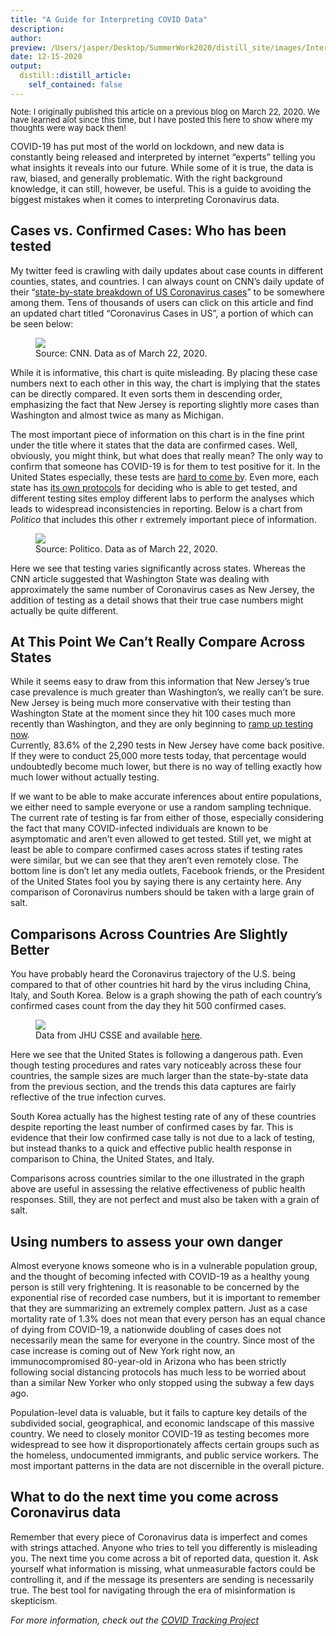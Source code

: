 ```yaml
---
title: "A Guide for Interpreting COVID Data"
description: 
author:
preview: /Users/jasper/Desktop/SummerWork2020/distill_site/images/InterpetingCOVID/CountryCOVID.png
date: 12-15-2020
output:
  distill::distill_article:
    self_contained: false
---
```


<font size = "2.0"> <p style="line-height:1.0 "> Note: I originally published this article on a previous blog on March 22, 2020. We have learned alot since this time, but I have posted this here to show where my thoughts were way back then! </p></font> 

COVID-19 has put most of the world on lockdown, and new data is constantly being released and interpreted by internet “experts” telling you what insights it reveals into our future. While some of it is true, the data is raw, biased, and generally problematic. With the right background knowledge, it can still, however, be useful. This is a guide to avoiding the biggest mistakes when it comes to interpreting Coronavirus data.

## Cases vs. Confirmed Cases: Who has been tested

My twitter feed is crawling with daily updates about case counts in different counties, states, and countries. I can always count on CNN’s daily update of their “[state-by-state breakdown of US Coronavirus cases](https://www.cnn.com/2020/03/03/health/us-coronavirus-cases-state-by-state/index.html)” to be somewhere among them. Tens of thousands of users can click on this article and find an updated chart titled “Coronavirus Cases in US”, a portion of which can be seen below:

<FIGURE>

<IMG SRC= "/Users/jasper/Desktop/SummerWork2020/distill_site/images/InterpetingCOVID/COVIDbyStateScreenshot.png">
<FIGCAPTION> Source: CNN. Data as of March 22, 2020. </FIGCAPTION> 


</FIGURE>
	



While it is informative, this chart is quite misleading. By placing these case numbers next to each other in this way, the chart is implying that the states can be directly compared. It even sorts them in descending order, emphasizing the fact that New Jersey is reporting slightly more cases than Washington and almost twice as many as Michigan. 

The most important piece of information on this chart is in the fine print under the title where it states that the data are confirmed cases. Well, obviously, you might think, but what does that really mean? The only way to confirm that someone has COVID-19 is for them to test positive for it. In the United States especially, these tests are [hard to come by](https://www.nytimes.com/interactive/2020/03/17/us/coronavirus-testing-data.html). Even more, each state has [its own protocols](https://www.kiro7.com/news/trending/coronavirus-state-by-state-guide-virus-testing-policies/J75HKFK2BZGUPEH7RCGIONJJMI/) for deciding who is able to get tested, and different testing sites employ different labs to perform the analyses which leads to widespread inconsistencies in reporting. Below is a chart from *Politico* that includes this other r extremely important piece of information. 

<FIGURE>

<IMG SRC= "/Users/jasper/Desktop/SummerWork2020/distill_site/images/InterpetingCOVID/COVIDpolitico.png">
<FIGCAPTION> Source: Politico. Data as of March 22, 2020. </FIGCAPTION> 


</FIGURE>

Here we see that testing varies significantly across states. Whereas the CNN article suggested that Washington State was dealing with approximately the same number of Coronavirus cases as New Jersey, the addition of testing as a detail shows that their true case numbers might actually be quite different. 

## At This Point We Can’t Really Compare Across States

While it seems easy to draw from this information that New Jersey’s true case prevalence is much greater than Washington’s, we really can’t be sure. New Jersey is being much more conservative with their testing than Washington State at the moment since they hit 100 cases much more recently than Washington, and they are only beginning to [ramp up testing now](https://njbmagazine.com/njb-news-now/more-aggressive-restrictions-to-come-as-nj-opens-first-covid-19-testing-site/).  
Currently, 83.6% of the 2,290 tests in New Jersey have come back positive. If they were to conduct 25,000 more tests today, that percentage would undoubtedly become much lower, but there is no way of telling exactly how much lower without actually testing. 

If we want to be able to make accurate inferences about entire populations, we either need to sample everyone or use a random sampling technique. The current rate of testing is far from either of those, especially considering the fact that many COVID-infected individuals are known to be asymptomatic and aren’t even allowed to get tested. Still yet, we might at least be able to compare confirmed cases across states if testing rates were similar, but we can see that they aren’t even remotely close. The bottom line is don’t let any media outlets, Facebook friends, or the President of the United States fool you by saying there is any certainty here. Any comparison of Coronavirus numbers should be taken with a large grain of salt. 

## Comparisons Across Countries Are Slightly Better

You have probably heard the Coronavirus trajectory of the U.S. being compared to that of other countries hit hard by the virus including China, Italy, and South Korea. Below is a graph showing the path of each country’s confirmed cases count from the day they hit 500 confirmed cases. 

<FIGURE>

<IMG SRC= "/Users/jasper/Desktop/SummerWork2020/distill_site/images/InterpetingCOVID/CountryCOVID.png">
<FIGCAPTION> Data from JHU CSSE and available [here](https://github.com/CSSEGISandData/COVID-19/blob/master/csse_covid_19_data/csse_covid_19_time_series/time_series_19-covid-Confirmed.csv). </FIGCAPTION> 


</FIGURE>

Here we see that the United States is following a dangerous path. Even though testing procedures and rates vary noticeably across these four countries, the sample sizes are much larger than the state-by-state data from the previous section, and the trends this data captures are fairly reflective of the true infection curves. 

South Korea actually has the highest testing rate of any of these countries despite reporting the least number of confirmed cases by far. This is evidence that their low confirmed case tally is not due to a lack of testing, but instead thanks to a quick and effective public health response in comparison to China, the United States, and Italy. 

Comparisons across countries similar to the one illustrated in the graph above are useful in assessing the relative effectiveness of public health responses. Still, they are not perfect and must also be taken with a grain of salt. 

## Using numbers to assess your own danger

Almost everyone knows someone who is in a vulnerable population group, and the thought of becoming infected with COVID-19 as a healthy young person is still very frightening. It is reasonable to be concerned by the exponential rise of recorded case numbers, but it is important to remember that they are summarizing an extremely complex pattern. Just as a case mortality rate of 1.3% does not mean that every person has an equal chance of dying from COVID-19, a nationwide doubling of cases does not necessarily mean the same for everyone in the country. Since most of the case increase is coming out of New York right now, an immunocompromised 80-year-old in Arizona who has been strictly following social distancing protocols has much less to be worried about than a similar New Yorker who only stopped using the subway a few days ago. 

Population-level data is valuable, but it fails to capture key details of the subdivided social, geographical, and economic landscape of this massive country. We need to closely monitor COVID-19 as testing becomes more widespread to see how it disproportionately affects certain groups such as the homeless, undocumented immigrants, and public service workers. The most important patterns in the data are not discernible in the overall picture.

## What to do the next time you come across Coronavirus data

Remember that every piece of Coronavirus data is imperfect and comes with strings attached. Anyone who tries to tell you differently is misleading you. The next time you come across a bit of reported data, question it. Ask yourself what information is missing, what unmeasurable factors could be controlling it, and if the message its presenters are sending is necessarily true. The best tool for navigating through the era of misinformation is skepticism.

*For more information, check out the [COVID Tracking Project](https://covidtracking.com/)*
